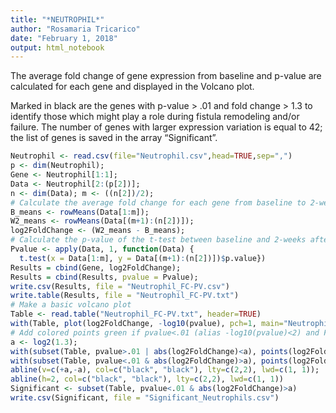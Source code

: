 ```yaml
---
title: "*NEUTROPHIL*"
author: "Rosamaria Tricarico"
date: "February 1, 2018"
output: html_notebook
---
```


The average fold change of gene expression from baseline and p-value are calculated for each gene and displayed in the Volcano plot. 

Marked in black are the genes with p-value > .01 and fold change > 1.3 to identify those which might play a role during fistula remodeling and/or failure.
The number of genes with larger expression variation is equal to 42; the list of genes is saved in the array "Significant".

```r
Neutrophil <- read.csv(file="Neutrophil.csv",head=TRUE,sep=",")
p <- dim(Neutrophil);
Gene <- Neutrophil[1:1];
Data <- Neutrophil[2:(p[2])];
n <- dim(Data); m <- ((n[2])/2);
# Calculate the average fold change for each gene from baseline to 2-weeks after fistula
B_means <- rowMeans(Data[1:m]);
W2_means <- rowMeans(Data[(m+1):(n[2])]);
log2FoldChange <- (W2_means - B_means);
# Calculate the p-value of the t-test between baseline and 2-weeks after fistula
Pvalue <- apply(Data, 1, function(Data) {
  t.test(x = Data[1:m], y = Data[(m+1):(n[2])])$p.value})
Results = cbind(Gene, log2FoldChange);
Results = cbind(Results, pvalue = Pvalue);
write.csv(Results, file = "Neutrophil_FC-PV.csv")
write.table(Results, file = "Neutrophil_FC-PV.txt")
# Make a basic volcano plot
Table <- read.table("Neutrophil_FC-PV.txt", header=TRUE)
with(Table, plot(log2FoldChange, -log10(pvalue), pch=1, main="Neutrophil", xlim=c(-1,1)))
# Add colored points green if pvalue<.01 (alias -log10(pvalue)<2) and FoldChange>1.3
a <- log2(1.3);
with(subset(Table, pvalue>.01 | abs(log2FoldChange)<a), points(log2FoldChange, -log10(pvalue), pch=1, col="gray"));
with(subset(Table, pvalue<.01 & abs(log2FoldChange)>a), points(log2FoldChange, -log10(pvalue), pch=20, col="black"));
abline(v=c(+a,-a), col=c("black", "black"), lty=c(2,2), lwd=c(1, 1));
abline(h=2, col=c("black", "black"), lty=c(2,2), lwd=c(1, 1))
Significant <- subset(Table, pvalue<.01 & abs(log2FoldChange)>a)
write.csv(Significant, file = "Significant_Neutrophils.csv")

```


